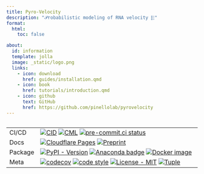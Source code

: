 ```yaml
---
title: Pyro-Velocity
description: "𝒫robabilistic modeling of RNA velocity ⬱"
format:
  html:
    toc: false

about:
  id: information
  template: jolla
  image: _static/logo.png
  links: 
    - icon: download
      href: guides/installation.qmd
    - icon: book
      href: tutorials/introduction.qmd
    - icon: github
      text: GitHub
      href: https://github.com/pinellolab/pyrovelocity
---
```


::: {#information}
:::

<div style="margin-left: auto; margin-right: auto; max-width: 520px; overflow-x: auto;">

|         |                                                                                                                                                                        |
| ------- | ---------------------------------------------------------------------------------------------------------------------------------------------------------------------- |
| CI/CD   | [![CID][cid-badge]][cid-link] [![CML][cml-badge]][cml-link] [![pre-commit.ci status][precommit-badge]][precommit-link]                                                 |
| Docs    | [![Cloudflare Pages][cloudflare-badge]][cloudflare-link] [![Preprint][preprint-badge]][preprint-link]                 |
| Package | [![PyPI - Version][pypi-badge]][pypi-link] [![Anaconda badge][anaconda-badge]][anaconda-link] [![Docker image][docker-badge]][docker-link]                             |
| Meta    | [![codecov][codecov-badge]][codecov-link] [![code style][black-badge]][black-link] [![License - MIT][license-badge]][license-link] [![Tuple][tuple-badge]][tuple-link] |

[cid-badge]: https://github.com/pinellolab/pyrovelocity/actions/workflows/cid.yaml/badge.svg?branch=master
[cid-link]: https://github.com/pinellolab/pyrovelocity/actions/workflows/cid.yaml
[cml-badge]: https://github.com/pinellolab/pyrovelocity/actions/workflows/cml.yml/badge.svg
[cml-link]: https://github.com/pinellolab/pyrovelocity/actions/workflows/cml.yml
[precommit-badge]: https://results.pre-commit.ci/badge/github/pinellolab/pyrovelocity/main.svg
[precommit-link]: https://results.pre-commit.ci/latest/github/pinellolab/pyrovelocity/master
[cloudflare-badge]: https://img.shields.io/badge/Docs-pages-F38020?style=flat&logo=cloudflare&labelColor=black
[cloudflare-link]: https://docs.pyrovelocity.net
[preprint-badge]: https://img.shields.io/badge/doi-10.1101/2022.09.12.507691v2-B31B1B
[preprint-link]: https://doi.org/10.1101/2022.09.12.507691
[pypi-badge]: https://img.shields.io/pypi/v/pyrovelocity.svg?logo=pypi&label=PyPI&logoColor=gold
[pypi-link]: https://pypi.org/project/pyrovelocity/
[anaconda-badge]: https://anaconda.org/conda-forge/pyrovelocity/badges/version.svg
[anaconda-link]: https://anaconda.org/conda-forge/pyrovelocity
[docker-badge]: https://img.shields.io/badge/docker-image-blue?logo=docker
[docker-link]: https://github.com/pinellolab/pyrovelocity/pkgs/container/pyrovelocity
[codecov-badge]: https://codecov.io/gh/pinellolab/pyrovelocity/branch/main/graph/badge.svg
[codecov-link]: https://codecov.io/gh/pinellolab/pyrovelocity
[black-badge]: https://img.shields.io/badge/code%20style-black-000000.svg
[black-link]: https://github.com/psf/black
[license-badge]: https://img.shields.io/badge/license-AGPL%203-purple
[license-link]: https://spdx.org/licenses/
[tuple-badge]: https://img.shields.io/badge/Tuple%20❤️%20OSS-5A67D8?logo=tuple
[tuple-link]: https://tuple.app/github-badge

</div>
